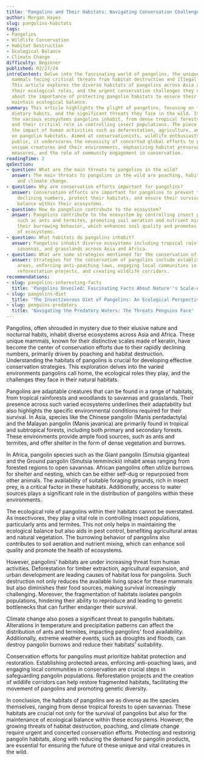 ```yaml
---
title: 'Pangolins and Their Habitats: Navigating Conservation Challenges'
author: Morgan Hayes
slug: pangolins-habitats
tags:
- Pangolins
- Wildlife Conservation
- Habitat Destruction
- Ecological Balance
- Climate Change
difficulty: Beginner
published: 02/27/24
introContent: Delve into the fascinating world of pangolins, the unique scale-covered
  mammals facing critical threats from habitat destruction and illegal trafficking.
  This article explores the diverse habitats of pangolins across Asia and Africa,
  their ecological roles, and the urgent conservation challenges they encounter. Learn
  about the importance of protecting pangolin habitats to ensure their survival and
  maintain ecological balance.
summary: This article highlights the plight of pangolins, focusing on their habitats,
  dietary habits, and the significant threats they face in the wild. It discusses
  the various ecosystems pangolins inhabit, from dense tropical forests to open savannas,
  and their critical role in controlling insect populations. The piece also addresses
  the impact of human activities such as deforestation, agriculture, and climate change
  on pangolin habitats. Aimed at conservationists, wildlife enthusiasts, and the general
  public, it underscores the necessity of concerted global efforts to protect these
  unique creatures and their environments, emphasizing habitat preservation, anti-poaching
  measures, and the role of community engagement in conservation.
readingTime: 2
qaSection:
- question: What are the main threats to pangolins in the wild?
  answer: The main threats to pangolins in the wild are poaching, habitat destruction,
    and climate change.
- question: Why are conservation efforts important for pangolins?
  answer: Conservation efforts are important for pangolins to prevent their rapidly
    declining numbers, protect their habitats, and ensure their survival and the ecological
    balance within their ecosystems.
- question: How do pangolins contribute to the ecosystem?
  answer: Pangolins contribute to the ecosystem by controlling insect populations,
    such as ants and termites, promoting soil aeration and nutrient mixing through
    their burrowing behavior, which enhances soil quality and promotes the health
    of ecosystems.
- question: What habitats do pangolins inhabit?
  answer: Pangolins inhabit diverse ecosystems including tropical rainforests, woodlands,
    savannas, and grasslands across Asia and Africa.
- question: What are some strategies mentioned for the conservation of pangolins?
  answer: Strategies for the conservation of pangolins include establishing protected
    areas, enforcing anti-poaching laws, engaging local communities in conservation,
    reforestation projects, and creating wildlife corridors.
recommendations:
- slug: pangolins-interesting-facts
  title: 'Pangolins Unveiled: Fascinating Facts About Nature''s Scale-Armored Mysteries'
- slug: pangolins-diet
  title: 'The Insectivorous Diet of Pangolins: An Ecological Perspective'
- slug: penguins-predators
  title: 'Navigating the Predatory Waters: The Threats Penguins Face'
---
```


Pangolins, often shrouded in mystery due to their elusive nature and nocturnal habits, inhabit diverse ecosystems across Asia and Africa. These unique mammals, known for their distinctive scales made of keratin, have become the center of conservation efforts due to their rapidly declining numbers, primarily driven by poaching and habitat destruction. Understanding the habitats of pangolins is crucial for developing effective conservation strategies. This exploration delves into the varied environments pangolins call home, the ecological roles they play, and the challenges they face in their natural habitats.

Pangolins are adaptable creatures that can be found in a range of habitats, from tropical rainforests and woodlands to savannas and grasslands. Their presence across such varied ecosystems underlines their adaptability but also highlights the specific environmental conditions required for their survival. In Asia, species like the Chinese pangolin (Manis pentadactyla) and the Malayan pangolin (Manis javanica) are primarily found in tropical and subtropical forests, including both primary and secondary forests. These environments provide ample food sources, such as ants and termites, and offer shelter in the form of dense vegetation and burrows.

In Africa, pangolin species such as the Giant pangolin (Smutsia gigantea) and the Ground pangolin (Smutsia temminckii) inhabit areas ranging from forested regions to open savannas. African pangolins often utilize burrows for shelter and nesting, which can be either self-dug or repurposed from other animals. The availability of suitable foraging grounds, rich in insect prey, is a critical factor in these habitats. Additionally, access to water sources plays a significant role in the distribution of pangolins within these environments.

The ecological role of pangolins within their habitats cannot be overstated. As insectivores, they play a vital role in controlling insect populations, particularly ants and termites. This not only helps in maintaining the ecological balance but also aids in pest control, benefiting agricultural areas and natural vegetation. The burrowing behavior of pangolins also contributes to soil aeration and nutrient mixing, which can enhance soil quality and promote the health of ecosystems.

However, pangolins' habitats are under increasing threat from human activities. Deforestation for timber extraction, agricultural expansion, and urban development are leading causes of habitat loss for pangolins. Such destruction not only reduces the available living space for these mammals but also diminishes their food sources, making survival increasingly challenging. Moreover, the fragmentation of habitats isolates pangolin populations, hindering their ability to reproduce and leading to genetic bottlenecks that can further endanger their survival.

Climate change also poses a significant threat to pangolin habitats. Alterations in temperature and precipitation patterns can affect the distribution of ants and termites, impacting pangolins' food availability. Additionally, extreme weather events, such as droughts and floods, can destroy pangolin burrows and reduce their habitats' suitability.

Conservation efforts for pangolins must prioritize habitat protection and restoration. Establishing protected areas, enforcing anti-poaching laws, and engaging local communities in conservation are crucial steps in safeguarding pangolin populations. Reforestation projects and the creation of wildlife corridors can help restore fragmented habitats, facilitating the movement of pangolins and promoting genetic diversity.

In conclusion, the habitats of pangolins are as diverse as the species themselves, ranging from dense tropical forests to open savannas. These habitats are crucial not only for the survival of pangolins but also for the maintenance of ecological balance within these ecosystems. However, the growing threats of habitat destruction, poaching, and climate change require urgent and concerted conservation efforts. Protecting and restoring pangolin habitats, along with reducing the demand for pangolin products, are essential for ensuring the future of these unique and vital creatures in the wild.
